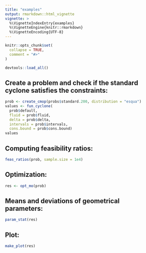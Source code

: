 ```yaml
---
title: "examples"
output: rmarkdown::html_vignette
vignette: >
  %\VignetteIndexEntry{examples}
  %\VignetteEngine{knitr::rmarkdown}
  %\VignetteEncoding{UTF-8}
---
```


```r
knitr::opts_chunk$set(
  collapse = TRUE,
  comment = "#>"
)
```

```r
devtools::load_all()
```

## Create a problem and check if the standard cyclone satisfies the constraints:

```r
prob <- create_cmop(probs$standard.200, distribution = "esqua")
values <- fun_cyclone(
  prob$default, 
  fluid = prob$fluid, 
  delta = prob$delta, 
  intervals = prob$intervals, 
  cons.bound = prob$cons.bound)
values
```

## Computing feasibility ratios:

```r
feas_ratios(prob, sample.size = 1e4)
```

## Optimization:

```r
res <- opt_mo(prob)
```

## Means and deviations of geometrical parameters:

```r
param_stat(res)
```

## Plot:

```r
make_plot(res)
```
